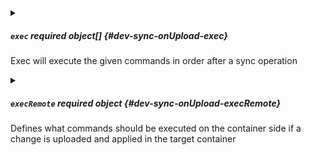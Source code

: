 

<PartialRestartContainer />



<details className="config-field" data-expandable="true">
<summary>

##### `exec` <span class="config-field-required" data-required="false">required</span> <span class="config-field-type">object[]</span> <span class="config-field-default"></span> <span class="config-field-enum"></span> {#dev-sync-onUpload-exec}

Exec will execute the given commands in order after a sync operation

</summary>

<PartialExec />


</details>



<details className="config-field" data-expandable="true">
<summary>

##### `execRemote` <span class="config-field-required" data-required="false">required</span> <span class="config-field-type">object</span> <span class="config-field-default"></span> <span class="config-field-enum"></span> {#dev-sync-onUpload-execRemote}

Defines what commands should be executed on the container side if a change is uploaded and applied in the target
container

</summary>

<PartialExecRemote />


</details>
